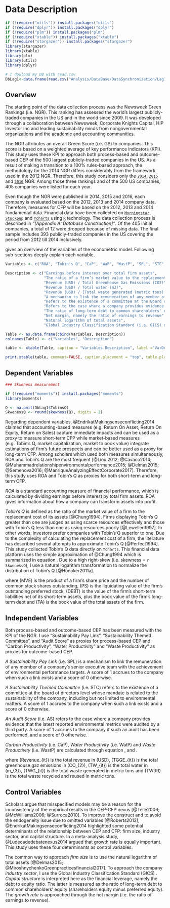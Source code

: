 
# Data Description

```r
if (!require("utils")) install.packages("utils")
if (!require("dplyr")) install.packages("dplyr")
if (!require("plm")) install.packages("plm")
if (!require("xtable")) install.packages("xtable")
if (!require("stargazer")) install.packages("stargazer")
library(stargazer)
library(xtable)
library(plm)
library(utils)
library(dplyr)

# I dowload my DB with read.csv
DbLag1<-data.frame(read.csv("Analysis/DataBase/DataSynchronization/Lag1.csv", sep = ",",stringsAsFactors=FALSE, header = TRUE ))

```


## Overview

The starting point of the data collection process was the Newsweek Green Rankings (i.e. NGR). This ranking has assessed the world’s largest publicly-traded companies in the US and in the world since 2009. It was developed through a collaboration between Newsweek, Corporate Knights Capital, HIP Investor Inc and leading sustainability minds from nongovernmental organizations and the academic and accounting communities. 

The NGR attributes an overall Green Score (i.e. GS) to companies. This score is based on a weighted average of key performance indicators (KPI). This study uses these KPI to approach both process-based and outcome-based CEP of the 500 largest publicly-traded companies in the US. As a result of making a transition to a 100% rules-based approach, the methodology for the 2014 NGR differs considerably from the framework used in the 2012 NGR. Therefore, this study considers only the [`2014`](http://www.newsweek.com/green/worlds-greenest-companies-2014), [`2015`](http://www.newsweek.com/green-2015/top-green-companies-world-2015) and [`2016`](http://www.newsweek.com/green-2016/top-green-companies-world-2016) NGR. Among those three rankings and of the 500 US companies, 405 companies were listed for each year.


Even though the NGR were published in 2014, 2015 and 2016, each company is evaluated based on the 2012, 2013 and 2014 company data. Therefore, measures for CFP will be based on the 2012, 2013 and 2014 fundamental data. Financial data have been collected on [`Morningstar`](http://www.morningstar.be/be/default.aspx), [`Stockpup`](http://www.stockpup.com/) and [`Ycharts`](https://ycharts.com/) using [`R`](https://cran.r-project.org/) technology. The data collection process is described in *"[Appendix A: Database Construction]"*. Of the 405 initial companies, a total of 12 were dropped because of missing data. The final sample includes 393 publicly-traded companies in the US covering the period from 2012 till 2014 inclusively. 

\autoref{VarDef} gives an overview of the variables of the econometric model. Following sub-sections deeply explain each variable.
```r

Variables <- c("ROA", "Tobin's Q", "CaP", "WaP", "WastP", "SPL", "STC", "AS", "Leverage", "Growth", "Firm Size", "Industry")

Description <- c("Earnings before interest over total firm assets",
                 "The ratio of a firm’s market value to the replacement cost of its assets",
                 "Revenue (USD) / Total Greenhouse Gas Emissions (CO2)",
                 "Revenue (USD) / Total water (m3)",
                 "Revenue (USD) / [Total waste generated (metric tons) – waste recycled/reused (tons)]",
                 "A mechanism to link the remuneration of any member of a company's senior executive team with the achievement of environmental performance targets. Dummy variable which equals 1 if such a link exists and 0 otherwise",
                 "Refers to the existence of a committee at the Board of Directors level whose mandate is related to the sustainability of the company, including but not limited to environmental matters. Dummy variable which equals 1 if such a committee exists and 0 otherwise",
                 "Refers to the case where a company provides evidence that the latest reported environmental metrics were audited by a third party. Dummy variable which equals 1 if such evidence exist and 0 otherwise",
                 "The ratio of long-term debt to common shareholders' equity (shareholders equity minus preferred equity)",
                 "Net margin, namely the ratio of earnings to revenue",
                 "Natural logarithm of total assets",
                 "Global Industry Classification Standard (i.e. GICS) of the firm. The variable takes a value from 1 to 10 where 1 = Consumer Discretionary, 2 = Consumer Staples, 3 = Energy, 4 = Financials, 5 = Health Care, 6 = Industrials, 7 = Information Technology, 8 = Materials, 9 = Pharmaceuticals / Biotechnology, 10 = Telecommunication Services and 11 = Utilities")

Table <- as.data.frame(cbind(Variables, Description))
colnames(Table) <- c("Variables", "Description")

table <- xtable(Table, caption = "Variables Description", label ="VarDef", align = c("l","p{3cm}", "p{10cm}"))

print.xtable(table, comment=FALSE, caption.placement = "top", table.placement = "h", hline.after = c(-1,-1,0,12))

```


## Dependent Variables

```r
### Skweness measurement

if (!require("moments")) install.packages("moments")
library(moments)

Q <- na.omit(DbLag1$TobinsQ)
SkwenessQ <- round(skewness(Q), digits = 2)
```

Regarding dependent variables, @EndrikatMakingsenseconflicting2014 claimed that accounting-based measures (e.g. Return On Asset, Return On Equity, Return on Sales) capture immediate impacts and can be used as a proxy to measure short-term CFP while market-based measures (e.g. Tobin's Q, market capitalization, market to book value) integrate estimations of firm’s future prospects and can be better used as a proxy for long-term CFP. Among scholars which used both measures simultaneously, ROA and Tobin's Q are the most frequent [@Lioui2012; @Cavaco2014; @Muhammadrelationshipenvironmentalperformance2015; @Delmas2015; @Semenova2016; @ManriqueAnalyzingEffectCorporate2017]. Therefore, this study uses ROA and Tobin's Q as proxies for both short-term and long-term CFP.

*ROA* is a standard accounting measure of financial performance, which is calculated by dividing earnings before interest by total firm assets. ROA gives information about how a company can transform assets into profit. 

*Tobin's Q* is defined as the ratio of the market value of a firm to the replacement cost of its assets [@Chung1994]. Firms displaying Tobin’s Q greater than one are judged as using scarce resources effectively and those with Tobin’s Q less than one as using resources poorly [@Lewellen1997]. In other words, investors prefer companies with Tobin's Q superior to one. Due to the complexity of calculating the replacement cost of a firm, the literature has described several attempts to approximate Tobin's Q [@Perfect1994]. This study collected Tobin's Q data directly on `Ycharts`. This financial data platform uses the simple approximation of @Chung1994 which is summarized in equation \ref{Chung}. Due to a high right-skew (i.e. skewness = `r SkwenessQ `), I use a natural logarithm transformation to normalize the distribution of Tobin's Q [@Honaker2011a].

\begin{equation}
Tobin's Q = \frac{MVE + PS + DEBT}{TA}
\label{Chung}
\end{equation}


where \(MVE\) is the product of a firm's share price and the number of common stock shares outstanding, \(PS\) is the liquidating value of the firm's outstanding preferred stock, \(DEBT\) is the value of the firm's short-term liabilities net of its short-term assets, plus the book value of the firm's long-term debt and \(TA\) is the book value of the total assets of the firm.

## Independent Variables


Both process-based and outcome-based CEP has been measured with the KPI of the NGR. I use “Sustainability Pay Link”, “Sustainability Themed Committee”, and “Audit Score” as proxies for process-based CEP and "Carbon Productivity", "Water Productivity" and "Waste Productivity" as proxies for outcome-based CEP\footnote{The NGR has another KPI that captures outcome-based CEP (i.e. Energy Productivity). Due to multicollinearity concern (Variance Inflation Factor superior to 5 for both Energy and Carbon Productivity),  I do not consider this KPI into the econometric model.}.

*A Sustainability Pay Link* (i.e. SPL) is a mechanism to link the remuneration of any member of a company’s senior executive team with the achievement of environmental performance targets. A score of 1 accrues to the company when such a link exists and a score of 0 otherwise.

*A Sustainability Themed Committee* (i.e. STC) refers to the existence of a committee at the board of directors level whose mandate is related to the sustainability of the company, including but not limited to environmental matters. A score of 1 accrues to the company when such a link exists and a score of 0 otherwise.

*An Audit Score* (i.e. AS) refers to the case where a company provides evidence that the latest reported environmental metrics were audited by a third party. A score of 1 accrues to the company if such an audit has been performed, and a score of 0 otherwise.

*Carbon Productivity* (i.e. CaP), *Water Productivity* (i.e. WatP) and *Waste Productivity* (i.e. WastP) are calculated through equation \ref{CaP}, \ref{WatP} and \ref{WastP}. 


\begin{equation}
CaP_{it} = \frac{Revenue_{it}}{TGGE_{it}}
\label{CaP}
\end{equation}

\begin{equation}
WatP_{it} = \frac{Revenue_{it}}{TW_{it}}
\label{WatP}
\end{equation}

\begin{equation}
WastP_{it} = \frac{Revenue_{it}}{(TWG_{it} - TWRR_{it})}
\label{WastP}
\end{equation}

where \(Revenue_{it}\) is the total revenue in \(USD\), \(TGGE_{it}\) is the total greenhouse gaz emissions in \(CO_{2}\), \(TW_{it}\) is the total water in \(m_{3}\), \(TWG_{it}\) is the total waste generated in metric tons and \(TWRR\) is the total waste recycled and reused in metric tons.

## Control Variables

Scholars argue that misspecified models may be a reason for the inconsistency of the empirical results in the CEP-CFP nexus [@Telle2006; @McWilliams2006; @Surroca2010]. To improve the construct and to avoid the endogeneity issue due to omitted variables [@Roberts2013], @EndrikatMakingsenseconflicting2014 highlighted some potential determinants of the relationship between CEP and CFP: firm size, industry sector, and capital structure. In a meta-analysis study, @Ludecadedebatenexus2014 argued that growth rate is equally important. This study uses these four determinants as control variables.

The common way to approach *firm size* is to use the natural logarithm of total assets [@Delmas2015; @MiroshnychenkoGreenpracticesfinancial2017]. To approach the company *industry sector*, I use the Global Industry Classification Standard (GICS) \footnote{The GICS classification is composed of eleven industry sectors, namely: Consumer Discretionary, Consumer Staples, Energy, Financials, Health Care, Industrials, Information Technology, Materials, Pharmaceuticals / Biotechnology, Telecommunication Services and Utilities.}. *Capital structure* is interpreted here as the financial leverage, namely the debt to equity ratio. The latter is measured as the ratio of long-term debt to common shareholders’ equity (shareholders equity minus preferred equity). The *growth rate* is approached through the net margin (i.e. the ratio of earnings to revenue).

 
















